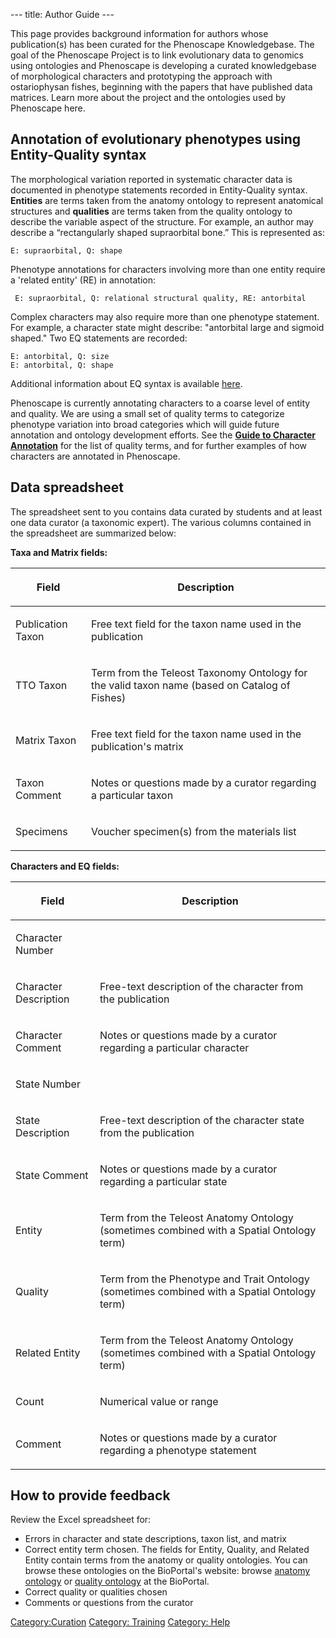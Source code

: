---
title: Author Guide
---

This page provides background information for authors whose publication(s) has been curated for the Phenoscape Knowledgebase.  The goal of the Phenoscape Project is to link evolutionary data to genomics using ontologies and Phenoscape is developing a curated knowledgebase of morphological characters and prototyping the approach with ostariophysan fishes, beginning with the papers that have published data matrices. Learn more about the project and the ontologies used by Phenoscape here.

== Annotation of evolutionary phenotypes using Entity-Quality syntax ==

The morphological variation reported in systematic character data is documented in phenotype statements recorded in Entity-Quality syntax.  '''Entities''' are terms taken from the anatomy ontology to represent anatomical structures and '''qualities''' are terms taken from the quality ontology to describe the variable aspect of the structure. For example, an author may describe a “rectangularly shaped supraorbital bone.” This is represented as:

 E: supraorbital, Q: shape

Phenotype annotations for characters involving more than one entity require a 'related entity' (RE) in annotation:

  E: supraorbital, Q: relational structural quality, RE: antorbital

Complex characters may also require more than one phenotype statement. For example, a character state might describe: "antorbital large and sigmoid shaped." Two EQ statements are recorded:

 E: antorbital, Q: size
 E: antorbital, Q: shape

Additional information about EQ syntax is available [[EQ_for_character_matrices | here]].

Phenoscape is currently annotating characters to a coarse level of entity and quality. We are using a small set of quality terms to categorize phenotype variation into broad categories which will guide future annotation and ontology development efforts. See the [[Guide_to_Character_Annotation | '''Guide to Character Annotation''']] for the list of quality terms, and for further examples of how characters are annotated in Phenoscape.

== Data spreadsheet ==

The spreadsheet sent to you contains data curated by students and at least one data curator (a taxonomic expert). The various columns contained in the spreadsheet are summarized below:

'''Taxa and Matrix fields:'''
{| border="1" cellspacing="0" cellpadding="3"
! Field
! Description
|-
| Publication Taxon || Free text field for the taxon name used in the publication
|-
| TTO Taxon || Term from the Teleost Taxonomy Ontology for the valid taxon name (based on Catalog of Fishes)
|-
|Matrix Taxon ||  Free text field for the taxon name used in the publication's matrix
|-
|Taxon Comment || Notes or questions made by a curator regarding a particular taxon
|-
|Specimens || Voucher specimen(s) from the materials list
|}


'''Characters and EQ fields:'''
{| border="1" cellspacing="0" cellpadding="3"
! Field
! Description
|-
|Character Number ||
|-
|Character Description || Free-text description of the character from the publication
|-
|Character Comment || Notes or questions made by a curator regarding a particular character
|-
|State Number ||
|-
|State Description || Free-text description of the character state from the publication
|-
|State Comment || Notes or questions made by a curator regarding a particular state
|-
|Entity || Term from the Teleost Anatomy Ontology (sometimes combined with a Spatial Ontology term)
|-
|Quality || Term from the Phenotype and Trait Ontology (sometimes combined with a Spatial Ontology term)
|-
|Related Entity || Term from the Teleost Anatomy Ontology (sometimes combined with a Spatial Ontology term)
|-
|Count || Numerical value or range
|-
|Comment || Notes or questions made by a curator regarding a phenotype statement
|}

== How to provide feedback ==

Review the Excel spreadsheet for:

* Errors in character and state descriptions, taxon list, and matrix
* Correct entity term chosen.  The fields for Entity, Quality, and Related Entity contain terms from the anatomy or quality ontologies. You can browse these ontologies on the BioPortal's website: browse [http://bioportal.bioontology.org/visualize/38362  anatomy ontology] or [http://bioportal.bioontology.org/visualize/38339 quality ontology] at the BioPortal.
* Correct quality or qualities chosen
* Comments or questions from the curator

[[Category:Curation]]
[[Category: Training]]
[[Category: Help]]